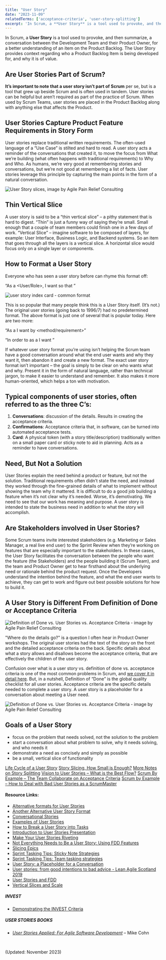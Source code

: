 ```yaml
---
title: "User Story"
date: "2023-11-09"
relatedTerms: ['acceptance-criteria', 'user-story-splitting']
excerpt: 'In Scrum, a **User Story** is a tool used to provoke, and then summarize, a conversation'
---
```


In Scrum, a **User Story** is a tool used to provoke, and then summarize, a conversation between the Development Team and their Product Owner, for a better understanding of an item on the Product Backlog. The User Story provides context regarding who a Product Backlog Item is being developed for, and why it is of value.

## Are User Stories Part of Scrum?

**It’s important to note that a user story isn’t part of Scrum** per se, but is a tool that grew up beside Scrum and is often used in tandem. User stories can be helpful but aren’t required as part of the practice of Scrum. When used by Scrum Teams, user stories are placed in the Product Backlog along with anything else that affects the Product.

## User Stories Capture Product Feature Requirements in Story Form

User stories replace traditional written requirements. The often-used language of a “Use Case” is stilted and hard to read. A user story acts a reminder of the conversations that created it, to move the focus from What we’re building (what often happens with traditional requirements) to Why and Who. As humans, we’re very good at remembering stories and conversations, but we’re not good at remembering a list of facts. User stories leverage this principle by capturing the main points in the form of a natural conversation.

![User Story slices, image by Agile Pain Relief Consulting](src/content/glossary/user-story/images/User-Story-slices.png)

## Thin Vertical Slice

A user story is said to be a “thin vertical slice” – a pithy statement that is hard to digest. “Thin” is just a funny way of saying they’re small. Small enough that a couple of team members could finish one in a few days of work. “Vertical Slice” – imagine software to be composed of layers, for example: User Interface, Business Logic, and Backend systems. So an item that goes through all the layers is a vertical slice. A horizontal slice would focus only on a single layer or components.

## How to Format a User Story

Everyone who has seen a user story before can rhyme this format off:

“As a <User/Role>, I want <to do something> so that <value>”

![user story index card - common format](src/content/glossary/user-story/images/user-story-index-card-blank.jpg)

This is so popular that many people think this is a User Story itself. (It’s not.) The original user stories (going back to 1996/7) had no predetermined format. The above format is just one of several that is popular today. Here are two more:

“As a <role> I want <business value> by <method/requirement>”

“In order to <achieve some value> as a <type of user> I want <some functionality>”

If whatever user story format you’re using isn’t helping the Scrum team have a good conversation around what the end user wants and why they want it, then abandon it and create a new format. The exact user story format isn’t important – the goal is simply to be clear on who wants what and why. Present it in the form of natural language, rather than technical jargon, to make it easier to understand and remember. It also makes it more human-oriented, which helps a ton with motivation.

## Typical components of user stories, often referred to as the three C’s:

1. **Conversations**: discussion of the details. Results in creating the acceptance criteria.
2. **Confirmations**: Acceptance criteria that, in software, can be turned into automated acceptance tests.
3. **Card**: A physical token (with a story title/description) traditionally written on a small paper card or sticky note to aid in planning. Acts as a reminder to have conversations.

## Need, But Not a Solution

User Stories explain the need behind a product or feature, but not the solution. Traditional requirements often didn’t state the need, and instead they worked through the fine-grained details of what to implement without showing the team why it mattered. It is difficult to do a good job building a feature when it’s not clear why it’s needed. Worse, it’s demotivating. We need to see that our work has meaning and purpose. A user story is intended to state the business need in addition to what the story will accomplish.

## Are Stakeholders involved in User Stories?

Some Scrum teams invite interested stakeholders (e.g. Marketing or Sales Manager, a real live end user) to the Sprint Review when they’re working on features that are especially important to the stakeholders. In these cases, the User Story facilitates the conversation between the people who want the feature (the Stakeholders) and the people building it (Scrum Team), and the team and Product Owner get to hear firsthand about the underlying need or rationale behind the product request. Once the Developers understand the intention behind the feature, and what the end user wants to achieve, they can get to work and figure out best possible solutions for how to build it.

## A User Story is Different From Definition of Done or Acceptance Criteria

![Definition of Done vs. User Stories vs. Acceptance Criteria - image by Agile Pain Relief Consulting](src/content/glossary/user-story/images/APR_Blog-Illustrations_Nov2019_AcceptanceCriteria_B_v2-1024x607.jpg)

"Where do the details go?" is a question I often hear in Product Owner workshops. The original user stories had the text of the story on the front and the detailed acceptance criteria on the back. Specific details about what a story allows and disallows become the acceptance criteria, that are effectively the children of the user story.

Confusion over what is a user story vs. definition of done vs. acceptance criteria is one of the most common problems in Scrum, and [we cover it in detail here](/blog/definition-of-done-user-stories-acceptance-criteria). But, in a nutshell, Definition of “Done” is the global quality checklist for all user stories. Acceptance criteria are the specific details needed to complete a user story. A user story is a placeholder for a conversation about meeting a User need.

![Definition of Done vs. User Stories vs. Acceptance Criteria - image by Agile Pain Relief Consulting](src/content/glossary/user-story/images/APR_Blog-Illustrations_Nov2019_AcceptanceCriteria_A_v2-1024x607.jpg)

## Goals of a User Story

- focus on the problem that needs solved, not the solution to the problem
- start a conversation about what problem to solve, why it needs solving, and who needs it
- demonstrate a need as concisely and simply as possible
- be a small, vertical slice of functionality

[Life Cycle of a User Story]((/blog/lifecycle-of-a-user-story))
[Story Slicing, How Small is Enough?]((/blog/story-slicing-how-small-is-enough))
[More Notes on Story Splitting]((/blog/more-notes-on-story-splitting))
[Vision to User Stories – What is the Best Flow?]((/blog/vision-to-user-stories-what-is-the-best-flow))
[Scrum By Example – The Team Collaborate on Acceptance Criteria]((/blog/scrummaster-tales-team-collaborate-acceptance-criteria))
[Scrum by Example – How to Deal with Bad User Stories as a ScrumMaster](/blog/deal-with-bad-scrum-user-stories-as-a-scrummaster)

#### Resource Links:

- [Alternative formats for User Stories](https://blog.crisp.se/2014/09/25/david-evans/as-a-i-want-so-that-considered-harmful)
- [Another Alternative User Story Format](https://jkwerner2.wordpress.com/2010/03/23/so-that-so-what/)
- [Conversational Stories](https://martinfowler.com/bliki/ConversationalStories.html)
- [Examples of User Stories](https://xp123.com/articles/example-user-stories-2020/)
- [How to Break a User Story into Tasks](http://www.softwareandi.com/2011/11/how-to-break-user-story-into-tasks.html)
- [Introduction to User Stories Presentation](https://www.mountaingoatsoftware.com/presentations/introduction-to-user-stories)
- [Make Your User Stories Riveting](https://www.infoq.com/presentations/user-stories-invest/)
- [Not Everything Needs to Be a User Story: Using FDD Features](https://www.mountaingoatsoftware.com/blog/not-everything-needs-to-be-a-user-story-using-fdd-features)
- [Slicing Epics](https://improvingflow.com/2024/02/21/slicing-epics.html)
- [Sprint Tasking Tips: Sticky Note Strategies](https://scrumcrazy.wordpress.com/2011/05/19/sprint-tasking-tips-sticky-note-strategies/)
- [Sprint Tasking Tips: Team tasking strategies](https://scrumcrazy.wordpress.com/2011/05/18/sprint-tasking-tips-team-tasking-strategies/)
- [User Story: a Placeholder for a Conversation](https://www.infoq.com/articles/user-story-conversation/)
- [User stories: from good intentions to bad advice - Lean Agile Scotland 2019](https://www.slideshare.net/slideshow/user-stories-from-good-intentions-to-bad-advice-lean-agile-scotland-2019/182397996)
- [User Stories and FDD](https://technicaldebt.com/user-stories-and-fdd/)
- [Vertical Slices and Scale](https://www.humanizingwork.com/vertical-slices-and-scale/)

##### INVEST

- [Demonstrating the INVEST Criteria](https://paulmboos.com/2015/09/17/demonstrating-the-invest-criteria/)

##### USER STORIES BOOKS

- [_User Stories Applied: For Agile Software Development_](https://www.amazon.com/User-Stories-Applied-Software-Development/dp/0321205685/&tag=notesfromatoo-20/&tag=notesfromatoo-20) – Mike Cohn

 

(Updated: November 2023)
